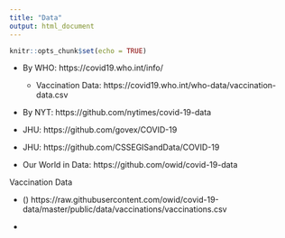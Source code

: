 ```yaml
---
title: "Data"
output: html_document
---
```


```r
knitr::opts_chunk$set(echo = TRUE)
```



- By WHO: https://covid19.who.int/info/

    - Vaccination Data: https://covid19.who.int/who-data/vaccination-data.csv

- By NYT: https://github.com/nytimes/covid-19-data

- JHU: https://github.com/govex/COVID-19

- JHU: https://github.com/CSSEGISandData/COVID-19


- Our World in Data: https://github.com/owid/covid-19-data

Vaccination Data

- () https://raw.githubusercontent.com/owid/covid-19-data/master/public/data/vaccinations/vaccinations.csv

- 
